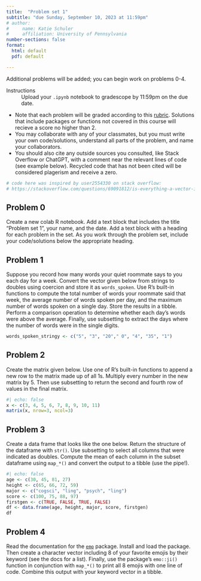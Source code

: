 ```yaml
---
title:  "Problem set 1"
subtitle: "due Sunday, September 10, 2023 at 11:59pm"
# author: 
#     name: Katie Schuler
#     affiliation: University of Pennsylvania
number-sections: false
format: 
  html: default
  pdf: default

---
```


::: {.callout-warning title="Under Construction"}
Additional problems will be added; you can begin work on problems 0-4.
:::

Instructions
: Upload your `.ipynb` notebook to gradescope by 11:59pm on the due date. 

- Note that each problem will be graded according to this [rubric](/rubric.qmd). Solutions that include packages or functions not covered in this course will recieve a score no higher than 2.
- You may collaborate with any of your classmates, but you must write your own code/solutions, understand all parts of the problem, and name your collaborators. 
- You should also cite any outside sources you consulted, like Stack Overflow or ChatGPT, with a comment near the relevant lines of code (see example below). Recycled code that has not been cited will be considered plagerism and receive a zero. 

```r
# code here was inspired by user2554330 on stack overflow: 
# https://stackoverflow.com/questions/69091812/is-everything-a-vector-in-r
```

## Problem 0

Create a new colab R notebook. Add a text block that includes the title "Problem set 1", your name, and the date. Add a text block with a heading for each problem in the set. As you work through the problem set, include your code/solutions below the appropriate heading.


## Problem 1

Suppose you record how many words your quiet roommate says to you each day for a week. Convert the vector given below from strings to doubles using coercion and store it as `words_spoken`. Use R's built-in functions to compute the total number of words your roommate said that week, the average number of words spoken per day, and the maximum number of words spoken on a single day. Store the results in a tibble. Perform a comparison operation to determine whether each day's words were above the average. Finally, use subsetting to extract the days where the number of words were in the single digits.

```r
words_spoken_stringy <- c("5", "3", "20"," 0", "4", "35", "1")
```

## Problem 2

Create the matrix given below. Use one of R's built-in functions to append a new row to the matrix made up of all 1s.  Multiply every number in the new matrix by 5. Then use subsetting to return the second and fourth row of values in the final matrix. 

```r
#| echo: false
x <- c(3, 4, 5, 6, 7, 8, 9, 10, 11)
matrix(x, nrow=3, ncol=3)

```


## Problem 3

Create a data frame that looks like the one below. Return the structure of the dataframe with `str()`. Use subsetting to select all columns that were indicated as doubles. Compute the mean of each column in the subset dataframe using `map_*()` and convert the output to a tibble (use the pipe!).

```r
#| echo: false
age <- c(30, 45, 81, 27)
height <- c(65, 66, 72, 59)
major <- c("cogsci", "ling", "psych", "ling")
score <- c(100, 75, 88, 97)
firstgen <- c(TRUE, FALSE, TRUE, FALSE)
df <- data.frame(age, height, major, score, firstgen)
df


```

## Problem 4
Read the documentation for the [`emo`](https://github.com/hadley/emo) package.  Install and load the package. Then create a character vector including 8 of your favorite emojis by their keyword (see the docs for a list). Finally, use the package's `emo::ji()` function in conjunction with `map_*()` to print all 8 emojis with one line of code. Combine this output with your keyword vector in a tibble.  

<!---
 
## Problem Y
Import this data and solve some common issues. ( take out the tidyverse parts from preamble) Plot a histogram of each variable.

- norm has weird NA
- exponent fine 
- Rename a variable with back rocks 

## Problem Z
Recreate this figure from the data you imported in last P.   
--->
